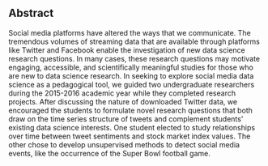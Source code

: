 ## Abstract

Social media platforms have altered the ways that we communicate. The tremendous volumes of streaming data that are available through platforms like Twitter and Facebook enable the investigation of new data science research questions. In many cases, these research questions may motivate engaging, accessible, and scientifically meaningful studies for those who are new to data science research. 
In seeking to explore social media data science as a pedagogical tool, we guided two undergraduate researchers during the 2015-2016 academic year while they completed research projects. After discussing the nature of downloaded Twitter data, we encouraged the students to formulate novel research questions that both  draw on the time series structure of tweets and complement students' existing data science interests. One student elected to study relationships over time between tweet sentiments and stock market index values. The other chose to develop unsupervised methods to detect social media events, like the occurrence of the Super Bowl football game.
